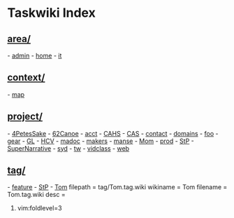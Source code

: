 = Taskwiki Index =
== [[/area/index|area/]] == 
- [[/area/admin.area|admin]] 
- [[/area/home.area|home]] 
- [[/area/it.area|it]] 
== [[/context/index|context/]] == 
- [[/wiki/map|map]] 
== [[/project/index|project/]] == 
- [[/project/4PetesSake.project|4PetesSake]] 
- [[/project/62Canoe.project|62Canoe]] 
- [[/project/acct.project|acct]] 
- [[/project/CAHS.project|CAHS]] 
- [[/project/CAS.project|CAS]] 
- [[/project/contact.project|contact]] 
- [[/project/domains.project|domains]] 
- [[/project/foo.project|foo]] 
- [[/project/gear.project|gear]] 
- [[/project/GL.project|GL]] 
- [[/project/HCV.project|HCV]] 
- [[/project/madoc.project|madoc]] 
- [[/project/makers.project|makers]] 
- [[/project/manse.project|manse]] 
- [[/project/Mom.project|Mom]] 
- [[/project/prod.project|prod]] 
- [[/project/StP.project|StP]] 
- [[/wiki/SuperNarrative|SuperNarrative]] 
- [[/project/syd.project|syd]] 
- [[/project/tw.project|tw]] 
- [[/project/vidclass.project|vidclass]] 
- [[/project/web.project|web]] 
== [[/tag/index|tag/]] == 
- [[/tag/feature.tag|feature]] 
- [[/tag/StP.tag|StP]] 
- [[/tag/Tom.tag|Tom]] 
filepath = tag/Tom.tag.wiki
wikiname = Tom
filename = Tom.tag.wiki
desc = 
# vim:foldlevel=3
